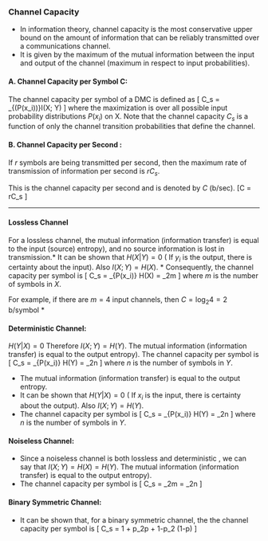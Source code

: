 
### Channel Capacity
* In information theory, channel capacity is the most conservative upper bound on the amount of information that can be reliably transmitted over a communications channel. 
*   It is given by the maximum of the mutual information between the input and output of the channel (maximum in respect to input probabilities).
	
<p>
	

#### A. Channel Capacity per Symbol C:
The channel capacity per symbol of a DMC is defined as
\[
C_s = \mbox{max }_{(P(x_i))}I(X; Y) \mbox{ b/symbol }
\]
where the maximization is over all possible input probability distributions $P(x_i)$ on X. 
Note that the channel capacity $C_s$ is a function of only the channel transition probabilities that define the channel.


####  B. Channel Capacity per Second :
If $r$ symbols are being transmitted per second, then the maximum rate of transmission of
information per second is $rC_s$.

This is the channel capacity per second and is denoted by $C$ (b/sec).
\[C = rC_s     \mbox{          b/sec} \]



---------------------------------------------------------------------

#### Lossless Channel

For a lossless channel, the mutual information (information transfer) is equal to the input (source) entropy), and no source information is lost in transmission.*  It can be shown that $H(X|Y) = 0$ ( If $y_i$ is the output, there is certainty about the input). Also $I(X;Y) = H(X)$.
*  Consequently, the channel capacity per symbol is
\[ C_s = \mbox{ max }_{P(x_i)} H(X) = \mbox{log}_2m \]
where $m$ is the number of symbols in $X$.

For example, if there are $m=4$ input channels, then $C =  \mbox{log}_2 4 = 2$ b/symbol  * 

<p>

#### Deterministic Channel:
$H(Y|X) = 0$ Therefore $I(X;Y) = H(Y)$.
The mutual information (information transfer) is equal to the output entropy). The channel capacity per symbol is
\[ C_s = \mbox{ max }_{P(x_i)} H(Y) = \mbox{log}_2n \]
where $n$ is the number of symbols in $Y$.
<p>
*  The mutual information (information transfer) is equal to the output entropy.
*  It can be shown that $H(Y|X) = 0$ ( If $x_i$ is the input, there is certainty about the output). Also $I(X;Y) = H(Y)$.
*   The channel capacity per symbol is
\[ C_s = \mbox{ max }_{P(x_i)} H(Y) = \mbox{log}_2n \]
where $n$ is the number of symbols in $Y$.

<p>

#### Noiseless Channel:
<p>
*  Since a noiseless channel is both lossless and deterministic , we can say that $I(X;Y) = H(X) = H(Y)$.
The mutual information (information transfer) is equal to the output entropy). 
*  The channel capacity per symbol is
\[ C_s = \mbox{log}_2m = \mbox{log}_2n \]

<p>

#### Binary Symmetric Channel:
<p>
*  It can be shown that, for a binary symmetric channel, the the channel capacity per symbol is
\[ C_s = 1 + p\mbox{log}_2p  + 1-p\mbox{log}_2 (1-p)  \]
